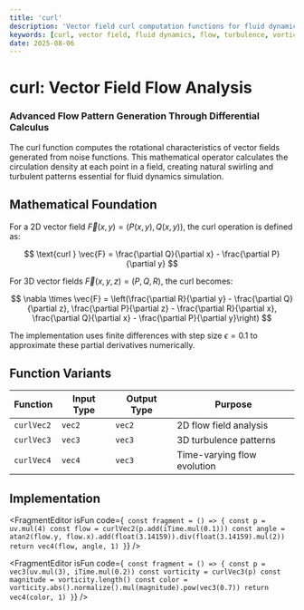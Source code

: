 ```yaml
---
title: 'curl'
description: 'Vector field curl computation functions for fluid dynamics and noise-based flow patterns'
keywords: [curl, vector field, fluid dynamics, flow, turbulence, vorticity]
date: 2025-08-06
---
```



# curl: Vector Field Flow Analysis

### Advanced Flow Pattern Generation Through Differential Calculus

The curl function computes the rotational characteristics of vector fields generated from noise functions. This mathematical operator calculates the circulation density at each point in a field, creating natural swirling and turbulent patterns essential for fluid dynamics simulation.

## Mathematical Foundation

For a 2D vector field $\vec{F}(x,y) = (P(x,y), Q(x,y))$, the curl operation is defined as:

$$
\text{curl } \vec{F} = \frac{\partial Q}{\partial x} - \frac{\partial P}{\partial y}
$$

For 3D vector fields $\vec{F}(x,y,z) = (P, Q, R)$, the curl becomes:

$$
\nabla \times \vec{F} = \left(\frac{\partial R}{\partial y} - \frac{\partial Q}{\partial z}, \frac{\partial P}{\partial z} - \frac{\partial R}{\partial x}, \frac{\partial Q}{\partial x} - \frac{\partial P}{\partial y}\right)
$$

The implementation uses finite differences with step size $\epsilon = 0.1$ to approximate these partial derivatives numerically.

## Function Variants

| Function   | Input Type | Output Type | Purpose                     |
| ---------- | ---------- | ----------- | --------------------------- |
| `curlVec2` | `vec2`     | `vec2`      | 2D flow field analysis      |
| `curlVec3` | `vec3`     | `vec3`      | 3D turbulence patterns      |
| `curlVec4` | `vec4`     | `vec3`      | Time-varying flow evolution |

## Implementation

<FragmentEditor
        isFun
        code={`
const fragment = () => {
        const p = uv.mul(4)
        const flow = curlVec2(p.add(iTime.mul(0.1)))
        const angle = atan2(flow.y, flow.x).add(float(3.14159)).div(float(3.14159).mul(2))
        return vec4(flow, angle, 1)
}`}
/>

<FragmentEditor
        isFun
        code={`
const fragment = () => {
        const p = vec3(uv.mul(3), iTime.mul(0.2))
        const vorticity = curlVec3(p)
        const magnitude = vorticity.length()
        const color = vorticity.abs().normalize().mul(magnitude).pow(vec3(0.7))
        return vec4(color, 1)
}`}
/>
